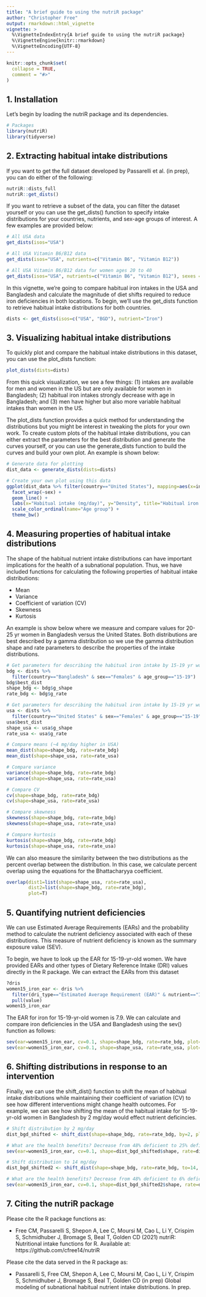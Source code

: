 ```yaml
---
title: "A brief guide to using the nutriR package"
author: "Christopher Free"
output: rmarkdown::html_vignette
vignette: >
  %\VignetteIndexEntry{A brief guide to using the nutriR package}
  %\VignetteEngine{knitr::rmarkdown}
  %\VignetteEncoding{UTF-8}
---
```


```r
knitr::opts_chunk$set(
  collapse = TRUE,
  comment = "#>"
)
```

## 1. Installation

Let's begin by loading the nutriR package and its dependencies.

```r
# Packages
library(nutriR)
library(tidyverse)
```


## 2. Extracting habitual intake distributions

If you want to get the full dataset developed by Passarelli et al. (in prep), you can do either of the following:

```r
nutriR::dists_full
nutriR::get_dists()
```

If you want to retrieve a subset of the data, you can filter the dataset yourself or you can use the get_dists() function to specify intake distributions for your countries, nutrients, and sex-age groups of interest. A few examples are provided below:

```r
# All USA data
get_dists(isos="USA")

# All USA Vitamin B6/B12 data
get_dists(isos="USA", nutrients=c("Vitamin B6", "Vitamin B12"))

# All USA Vitamin B6/B12 data for women ages 20 to 40
get_dists(isos="USA", nutrients=c("Vitamin B6", "Vitamin B12"), sexes = "F", ages = 20:40)
```

In this vignette, we're going to compare habitual iron intakes in the USA and Bangladesh and calculate the magnitude of diet shifts required to reduce iron deficiencies in both locations. To begin, we'll use the get_dists function to retrieve habitual intake distributions for both countries.

```r
dists <- get_dists(isos=c("USA", "BGD"), nutrient="Iron")
```


## 3. Visualizing habitual intake distributions

To quickly plot and compare the habitual intake distributions in this dataset, you can use the plot_dists function:

```r
plot_dists(dists=dists)
```

From this quick visualization, we see a few things: (1) intakes are available for men and women in the US but are only available for women in Bangladesh; (2) habitual iron intakes strongly decrease with age in Bangladesh; and (3) men have higher but also more variable habitual intakes than women in the US.

The plot_dists function provides a quick method for understanding the distributions but you might be interest in tweaking the plots for your own work. To create custom plots of the habitual intake distributions, you can either extract the parameters for the best distribution and generate the curves yourself, or you can use the generate_dists function to build the curves and build your own plot. An example is shown below:

```r
# Generate data for plotting
dist_data <- generate_dists(dists=dists)

# Create your own plot using this data
ggplot(dist_data %>% filter(country=="United States"), mapping=aes(x=intake, y=density, color=age_group)) +
  facet_wrap(~sex) +
  geom_line() +
  labs(x="Habitual intake (mg/day)", y="Density", title="Habitual iron intake in the United States") +
  scale_color_ordinal(name="Age group") +
  theme_bw()
```


## 4. Measuring properties of habitual intake distributions

The shape of the habitual nutrient intake distributions can have important implications for the health of a subnational population. Thus, we have included functions for calculating the following properties of habitual intake distributions:

* Mean
* Variance
* Coefficient of variation (CV)
* Skewness
* Kurtosis

An example is show below where we measure and compare values for 20-25 yr women in Bangladesh versus the United States. Both distributions are best described by a gamma distribution so we use the gamma distribution shape and rate parameters to describe the properties of the intake distributions.

```r
# Get parameters for describing the habitual iron intake by 15-19 yr women in Bangladesh
bdg <- dists %>%
  filter(country=="Bangladesh" & sex=="Females" & age_group=="15-19")
bdg$best_dist
shape_bdg <- bdg$g_shape
rate_bdg <- bdg$g_rate

# Get parameters for describing the habitual iron intake by 15-19 yr women in United States
usa <- dists %>%
  filter(country=="United States" & sex=="Females" & age_group=="15-19")
usa$best_dist
shape_usa <- usa$g_shape
rate_usa <- usa$g_rate

# Compare means (~4 mg/day higher in USA)
mean_dist(shape=shape_bdg, rate=rate_bdg)
mean_dist(shape=shape_usa, rate=rate_usa)

# Compare variance
variance(shape=shape_bdg, rate=rate_bdg)
variance(shape=shape_usa, rate=rate_usa)

# Compare CV
cv(shape=shape_bdg, rate=rate_bdg)
cv(shape=shape_usa, rate=rate_usa)

# Compare skewness
skewness(shape=shape_bdg, rate=rate_bdg)
skewness(shape=shape_usa, rate=rate_usa)

# Compare kurtosis
kurtosis(shape=shape_bdg, rate=rate_bdg)
kurtosis(shape=shape_usa, rate=rate_usa)
```

We can also measure the similarity between the two distributions as the percent overlap between the distribution. In this case, we calculate percent overlap using the equations for the Bhattacharyya coefficient.

```r
overlap(dist1=list(shape=shape_usa, rate=rate_usa),
        dist2=list(shape=shape_bdg, rate=rate_bdg),
        plot=T)
```


## 5. Quantifying nutrient deficiencies

We can use Estimated Average Requirements (EARs) and the probability method to calculate the nutrient deficiency associated with each of these distributions. This measure of nutrient deficiency is known as the summary exposure value (SEV).

To begin, we have to look up the EAR for 15-19-yr-old women. We have provided EARs and other types of Dietary Reference Intake (DRI) values directly in the R package. We can extract the EARs from this dataset

```r
?dris
women15_iron_ear <- dris %>%
  filter(dri_type=="Estimated Average Requirement (EAR)" & nutrient=="Iron" & sex_stage=="Women" & age_range=="14-18 yr") %>%
  pull(value)
women15_iron_ear
```

The EAR for iron for 15-19-yr-old women is 7.9. We can calculate and compare iron deficiencies in the USA and Bangladesh using the sev() function as follows:

```r
sev(ear=women15_iron_ear, cv=0.1, shape=shape_bdg, rate=rate_bdg, plot=T)
sev(ear=women15_iron_ear, cv=0.1, shape=shape_usa, rate=rate_usa, plot=T)
```


## 6. Shifting distributions in response to an intervention

Finally, we can use the shift_dist() function to shift the mean of habitual intake distributions while maintaining their coefficient of variation (CV) to see how different interventions might change health outcomes. For example, we can see how shifting the mean of the habitual intake for 15-19-yr-old women in Bangladesh by 2 mg/day would effect nutrient deficincies.

```r
# Shift distribution by 2 mg/day
dist_bgd_shifted <- shift_dist(shape=shape_bdg, rate=rate_bdg, by=2, plot=T)

# What are the health benefits? Decrease from 48% deficient to 25% deficient
sev(ear=women15_iron_ear, cv=0.1, shape=dist_bgd_shifted$shape, rate=dist_bgd_shifted$rate, plot=T)

# Shift distribution to 14 mg/day
dist_bgd_shifted2 <- shift_dist(shape=shape_bdg, rate=rate_bdg, to=14, plot=T)

# What are the health benefits? Decrease from 48% deficient to 6% deficient
sev(ear=women15_iron_ear, cv=0.1, shape=dist_bgd_shifted2$shape, rate=dist_bgd_shifted2$rate, plot=T)
```


## 7. Citing the nutriR package

Please cite the R package functions as:

* Free CM, Passarelli S, Shepon A, Lee C, Moursi M, Cao L, Li Y, Crispim S, Schmidhuber J, Bromage S, Beal T, Golden CD (2021) nutriR: Nutritional intake functions for R. Available at: https://github.com/cfree14/nutriR

Please cite the data served in the R package as:

* Passarelli S, Free CM, Shepon A, Lee C, Moursi M, Cao L, Li Y, Crispim S, Schmidhuber J, Bromage S, Beal T, Golden CD (in prep) Global modeling of subnational habitual nutrient intake distributions. In prep.

